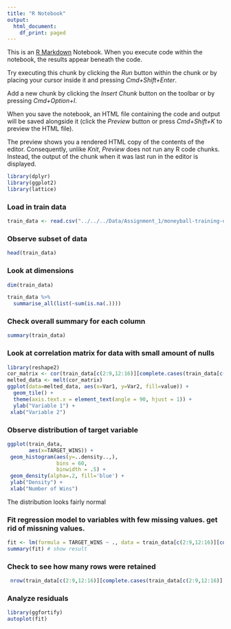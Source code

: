 ```yaml
---
title: "R Notebook"
output:
  html_document:
    df_print: paged
---
```


This is an [R Markdown](http://rmarkdown.rstudio.com) Notebook. When you execute code within the notebook, the results appear beneath the code. 

Try executing this chunk by clicking the *Run* button within the chunk or by placing your cursor inside it and pressing *Cmd+Shift+Enter*. 

Add a new chunk by clicking the *Insert Chunk* button on the toolbar or by pressing *Cmd+Option+I*.

When you save the notebook, an HTML file containing the code and output will be saved alongside it (click the *Preview* button or press *Cmd+Shift+K* to preview the HTML file). 

The preview shows you a rendered HTML copy of the contents of the editor. Consequently, unlike *Knit*, *Preview* does not run any R code chunks. Instead, the output of the chunk when it was last run in the editor is displayed.
```r
library(dplyr)
library(ggplot2)
library(lattice)
```

### Load in train data
```r
train_data <- read.csv("../../../Data/Assignment_1/moneyball-training-data.csv")
```

### Observe subset of data
```r
head(train_data)
```

### Look at dimensions
```r
dim(train_data)
```

```r
train_data %>%
  summarise_all(list(~sum(is.na(.))))
```

### Check overall summary for each column
```r
summary(train_data)
```

### Look at correlation matrix for data with small amount of nulls
```r
library(reshape2)
cor_matrix <- cor(train_data[c(2:9,12:16)][complete.cases(train_data[c(2:9,12:16)]),], method = c("pearson", "kendall", "spearman"))
melted_data <- melt(cor_matrix)
ggplot(data=melted_data, aes(x=Var1, y=Var2, fill=value)) + 
  geom_tile() +
  theme(axis.text.x = element_text(angle = 90, hjust = 1)) +
  ylab("Variable 1") + 
 xlab("Variable 2")
```

### Observe distribution of target variable
```r
ggplot(train_data, 
       aes(x=TARGET_WINS)) + 
 geom_histogram(aes(y=..density..,),
                bins = 60,
                binwidth = .5) +
 geom_density(alpha=.2, fill='blue') +
 ylab("Density") + 
 xlab("Number of Wins")
```

The distribution looks fairly normal

### Fit regression model to variables with few missing values. get rid of missning values.
```r
fit <- lm(formula = TARGET_WINS ~ ., data = train_data[c(2:9,12:16)][complete.cases(train_data[c(2:9,12:16)]),])
summary(fit) # show result
```

### Check to see how many rows were retained
```r
 nrow(train_data[c(2:9,12:16)][complete.cases(train_data[c(2:9,12:16)]),])
```

### Analyze residuals
```r
library(ggfortify)
autoplot(fit)
```


